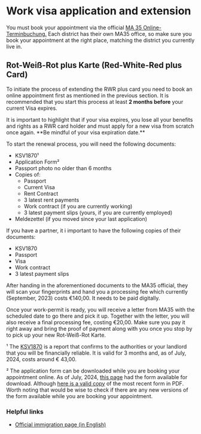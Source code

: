 
# Work visa application and extension

You must book your appointment via the official
[MA 35 Online-Terminbuchung.](https://www.wien.gv.at/kontakte/ma35/terminvereinbarung-aussenstellen.html)
Each district has their own MA35 office, so make sure you book your appointment
at the right place, matching the district you currently live in.

## Rot-Weiß-Rot plus Karte (Red-White-Red plus Card)

To initiate the process of extending the RWR plus card you need to book an
online appointment first as mentioned in the previous section. It is recommended that you start this
process at least **2 months before** your current Visa expires.

<Callout>
  It is important to highlight that if your visa expires, you lose all your
  benefits and rights as a RWR card holder and must apply for a new visa from
  scratch once again. **Be mindful of your visa expiration date.**
</Callout>

To start the renewal process, you will need the following documents:

- KSV1870¹
- Application Form²
- Passport photo no older than 6 months
- Copies of:
  - Passport
  - Current Visa
  - Rent Contract
  - 3 latest rent payments
  - Work contract (if you are currently working)
  - 3 latest payment slips (yours, if you are currently employed)
- Meldezettel (if you moved since your last application)

If you have a partner, it i important to have the following copies of their documents:

- KSV1870
- Passport
- Visa
- Work contract
- 3 latest payment slips

After handing in the aforementioned documents to the MA35 official, they will
scan your fingerprints and hand you a processing fee which currently
(September, 2023) costs €140,00. It needs to be paid digitally.

Once your work-permit is ready, you will receive a letter from MA35 with the
scheduled date to go there and pick it up. Together with the letter, you will
also receive a final processing fee, costing €20,00. Make sure you pay it right
away and bring the proof of payment along with you once you stop by to pick up
your new Rot-Weiß-Rot Karte.

¹ The [KSV1870](https://www.ksv.at/en) is a report that confirms to the
authorities or your landlord that you will be financially reliable. It is valid
for 3 months and, as of July, 2024, costs around € 43,00.

² The application form can be downloaded while you are booking your appointment
online. As of July, 2024, [this page](https://www.bmi.gv.at/312/60a/start.aspx) had the form available for download.
Although [here is a valid copy](/files/rwr_plus_form_20231101_downloaded-july2024.pdf) of the most recent form in PDF.
Worth noting that would be wise to check if there are any new versions of the
form available while you are booking your appointment.

### Helpful links

- [Official immigration page (in English)](https://www.wien.gv.at/english/administration/immigration/)
